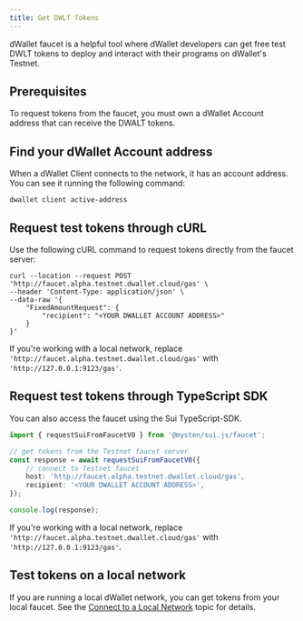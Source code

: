 ```yaml
---
title: Get DWLT Tokens
---
```


dWallet faucet is a helpful tool where dWallet developers can get free test DWLT tokens to deploy and interact with their programs on dWallet's Testnet.

## Prerequisites

To request tokens from the faucet, you must own a dWallet Account address that can receive the DWALT tokens.

## Find your dWallet Account address
When a dWallet Client connects to the network, it has an account address. You can see it running the following command:
```
dwallet client active-address
```

## Request test tokens through cURL

Use the following cURL command to request tokens directly from the faucet server:

```
curl --location --request POST 'http://faucet.alpha.testnet.dwallet.cloud/gas' \
--header 'Content-Type: application/json' \
--data-raw '{
    "FixedAmountRequest": {
        "recipient": "<YOUR DWALLET ACCOUNT ADDRESS>"
    }
}'
```

If you're working with a local network, replace `'http://faucet.alpha.testnet.dwallet.cloud/gas'` with `'http://127.0.0.1:9123/gas'`.

## Request test tokens through TypeScript SDK

You can also access the faucet using the Sui TypeScript-SDK.

```typescript
import { requestSuiFromFaucetV0 } from '@mysten/sui.js/faucet';

// get tokens from the Testnet faucet server
const response = await requestSuiFromFaucetV0({
    // connect to Testnet faucet
    host: 'http://faucet.alpha.testnet.dwallet.cloud/gas',
    recipient: '<YOUR DWALLET ACCOUNT ADDRESS>',
});

console.log(response);
```

If you're working with a local network, replace `'http://faucet.alpha.testnet.dwallet.cloud/gas'` with `'http://127.0.0.1:9123/gas'`.

## Test tokens on a local network

If you are running a local dWallet network, you can get tokens from your local faucet. See the [Connect to a Local Network](./local-network.mdx#use-the-local-faucet) topic for details.